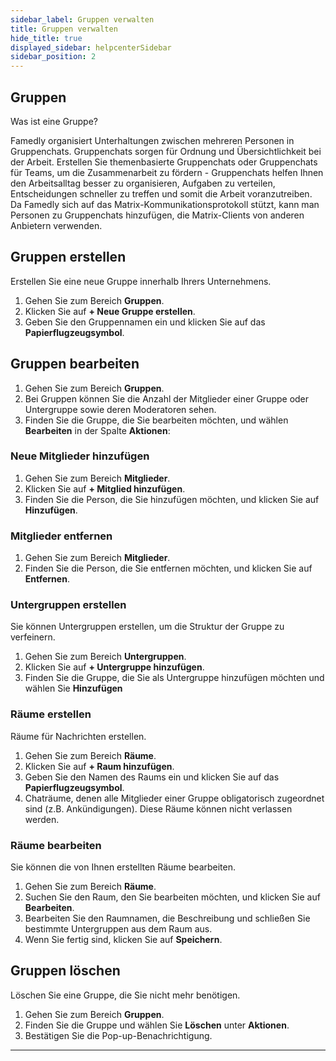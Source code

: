 ```yaml
---
sidebar_label: Gruppen verwalten
title: Gruppen verwalten
hide_title: true
displayed_sidebar: helpcenterSidebar
sidebar_position: 2
---
```



<div class="hero hero--primary">
  <div class="container">
    <h2 class="hero__title">Gruppen</h2>
    <p class="hero__subtitle">Was ist eine Gruppe?</p>
    <p>Famedly organisiert Unterhaltungen zwischen mehreren Personen in Gruppenchats. Gruppenchats sorgen für Ordnung und Übersichtlichkeit bei der Arbeit. Erstellen Sie themenbasierte Gruppenchats oder Gruppenchats für Teams, um die Zusammenarbeit zu fördern - Gruppenchats helfen Ihnen den Arbeitsalltag besser zu organisieren, Aufgaben zu verteilen, Entscheidungen schneller zu treffen und somit die Arbeit voranzutreiben. Da Famedly sich auf das Matrix-Kommunikationsprotokoll stützt, kann man Personen zu Gruppenchats hinzufügen, die Matrix-Clients von anderen Anbietern verwenden.</p>
  </div>
</div>

## Gruppen erstellen

Erstellen Sie eine neue Gruppe innerhalb Ihrers Unternehmens.

<Tabs>
  <TabItem value="desktop" label="Desktop" default>
  <ol>
    <li>Gehen Sie zum Bereich <b>Gruppen</b>.</li>
    <li>Klicken Sie auf <b>+ Neue Gruppe erstellen</b>.</li>
    <li>Geben Sie den Gruppennamen ein und klicken Sie auf das <b>Papierflugzeugsymbol</b>.</li>
  </ol>
  </TabItem>
</Tabs>

## Gruppen bearbeiten

<Tabs>
  <TabItem value="desktop" label="Desktop" default>
  <ol>
    <li>Gehen Sie zum Bereich <b>Gruppen</b>.</li>
    <li>Bei Gruppen können Sie die Anzahl der Mitglieder einer Gruppe oder Untergruppe sowie deren Moderatoren sehen.</li>
    <li>Finden Sie die Gruppe, die Sie bearbeiten möchten, und wählen <b>Bearbeiten</b> in der Spalte <b>Aktionen</b>:</li>
  </ol>
  </TabItem>
</Tabs>

### Neue Mitglieder hinzufügen

<Tabs>
  <TabItem value="desktop" label="Desktop" default>
  <ol>
    <li>Gehen Sie zum Bereich <b>Mitglieder</b>.</li>
    <li>Klicken Sie auf <b>+ Mitglied hinzufügen</b>.</li>
    <li>Finden Sie die Person, die Sie hinzufügen möchten, und klicken Sie auf <b>Hinzufügen</b>.</li>
  </ol>
  </TabItem>
</Tabs>

### Mitglieder entfernen

<Tabs>
  <TabItem value="desktop" label="Desktop" default>
  <ol>
    <li>Gehen Sie zum Bereich <b>Mitglieder</b>.</li>
    <li>Finden Sie die Person, die Sie entfernen möchten, und klicken Sie auf <b>Entfernen</b>.</li>
  </ol>
  </TabItem>
</Tabs>

### Untergruppen erstellen

Sie können Untergruppen erstellen, um die Struktur der Gruppe zu verfeinern.

<Tabs>
  <TabItem value="desktop" label="Desktop" default>
  <ol>
    <li>Gehen Sie zum Bereich <b>Untergruppen</b>.</li>
    <li>Klicken Sie auf <b>+ Untergruppe hinzufügen</b>.</li>
    <li>Finden Sie die Gruppe, die Sie als Untergruppe hinzufügen möchten und wählen Sie <b>Hinzufügen</b></li>
  </ol>
  </TabItem>
</Tabs>

### Räume erstellen

Räume für Nachrichten erstellen.

<Tabs>
  <TabItem value="desktop" label="Desktop" default>
  <ol>
    <li>Gehen Sie zum Bereich <b>Räume</b>.</li>
    <li>Klicken Sie auf <b>+ Raum hinzufügen</b>.</li>
    <li>Geben Sie den Namen des Raums ein und klicken Sie auf das <b>Papierflugzeugsymbol</b>.</li>
    <li>Chaträume, denen alle Mitglieder einer Gruppe obligatorisch zugeordnet sind (z.B. Ankündigungen). Diese Räume können nicht verlassen werden.</li>
  </ol>
  </TabItem>
</Tabs>

### Räume bearbeiten

Sie können die von Ihnen erstellten Räume bearbeiten.

<Tabs>
  <TabItem value="desktop" label="Desktop" default>
  <ol>
    <li>Gehen Sie zum Bereich <b>Räume</b>.</li>
    <li>Suchen Sie den Raum, den Sie bearbeiten möchten, und klicken Sie auf <b>Bearbeiten</b>.</li>
    <li>Bearbeiten Sie den Raumnamen, die Beschreibung und schließen Sie bestimmte Untergruppen aus dem Raum aus.</li>
    <li>Wenn Sie fertig sind, klicken Sie auf <b>Speichern</b>.</li>
  </ol>
  </TabItem>
</Tabs>

## Gruppen löschen

Löschen Sie eine Gruppe, die Sie nicht mehr benötigen.

<Tabs>
  <TabItem value="desktop" label="Desktop" default>
  <ol>
    <li>Gehen Sie zum Bereich <b>Gruppen</b>.</li>
    <li>Finden Sie die Gruppe und wählen Sie <b>Löschen</b> unter <b>Aktionen</b>.</li>
    <li>Bestätigen Sie die Pop-up-Benachrichtigung.</li>
  </ol>
  </TabItem>
</Tabs>

* * *
